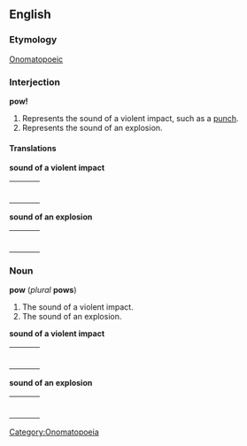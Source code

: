 ==English==

===Etymology===
[[Onomatopoeic]]
[[Category:Onomatopoeia]]

===Interjection===
'''pow!'''

#Represents the sound of a violent impact, such as a [[punch]].
#Represents the sound of an explosion.

====Translations====

'''sound of a violent impact'''
{| border=0  width=100%
|-
|bgcolor="#FFFFBF" valign=top width=48%|
{|
|}
| width=1% |
|bgcolor="#FFFFBF" valign=top width=48%|
{|
|}
|}

'''sound of an explosion'''
{| border=0  width=100%
|-
|bgcolor="#FFFFBF" valign=top width=48%|
{|
|}
| width=1% |
|bgcolor="#FFFFBF" valign=top width=48%|
{|
|}
|}

===Noun===
'''pow''' (''plural'' '''pows''')

#The sound of a violent impact.
#The sound of an explosion.

'''sound of a violent impact'''
{| border=0  width=100%
|-
|bgcolor="#FFFFBF" valign=top width=48%|
{|
|}
| width=1% |
|bgcolor="#FFFFBF" valign=top width=48%|
{|
|}
|}

'''sound of an explosion'''
{| border=0  width=100%
|-
|bgcolor="#FFFFBF" valign=top width=48%|
{|
|}
| width=1% |
|bgcolor="#FFFFBF" valign=top width=48%|
{|
|}
|}